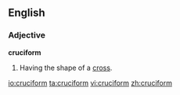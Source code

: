 ==English==

===Adjective===
'''cruciform'''
# Having the shape of a [[cross]].

[[io:cruciform]]
[[ta:cruciform]]
[[vi:cruciform]]
[[zh:cruciform]]